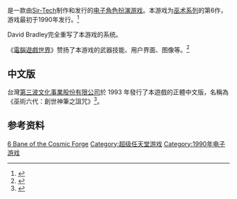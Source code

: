 {{NoteTA
| G1=Games
}}

{{vgname|巫术VI：禁断之魔笔|en=Wizardry VI: Bane of the Cosmic Forge}}是一款由[[Sir-Tech|Sir-Tech]]制作和发行的[[电子角色扮演游戏|电子角色扮演游戏]]。本游戏为[[巫术系列|巫术系列]]的第6作，游戏最初于1990年发行。<ref name="gamefaqs">{{cite web| url = http://www.gamefaqs.com/pc/564807-wizardry-vi-bane-of-the-cosmic-forge/data| title = Release information| publisher = [[GameFAQs|GameFAQs]]| date = | accessdate = 2017-01-16| archive-date = 2015-10-15| archive-url = https://web.archive.org/web/20151015020717/http://www.gamefaqs.com/pc/564807-wizardry-vi-bane-of-the-cosmic-forge/data| dead-url = no}}</ref>

David Bradley完全重写了本游戏的系统。

《[[電腦遊戲世界|電腦遊戲世界]]》赞扬了本游戏的武器技能、用户界面、图像等。<ref name="clupper199102">{{cite news | url=http://www.cgwmuseum.org/galleries/index.php?year=1991&pub=2&id=79 | title=Wizardry Forges into the 21st Century / Sir-Tech's Bane of the Cosmic Forge | work=Computer Gaming World | date=February 1991 | accessdate=17 November 2013 | author=Clupper, Marc | pages=30 | archive-date=2021-02-17 | archive-url=https://web.archive.org/web/20210217181125/http://www.cgwmuseum.org/galleries/index.php?year=1991&pub=2&id=79 | dead-url=no }}</ref>

== 中文版 ==

台灣[[第三波文化事業股份有限公司|第三波文化事業股份有限公司]]於 1993 年發行了本遊戲的正體中文版，名稱為《巫術六代：創世神筆之詛咒》<ref name="silverfox201109">{{cite news | url=http://www.sfoxstudio.com/901 | title=從《Wizardry Online》回顧《Wizardry》的歷史 | work=銀狐 | date=Feburary 2012 | accessdate=31 January 2017 | archive-url=https://web.archive.org/web/20170601125114/http://www.sfoxstudio.com/901 | archive-date=2017-06-01 | dead-url=yes }}</ref>。

== 参考资料 ==
{{Reflist}}

{{巫术系列}}

{{DEFAULTSORT:Wizardry 6 Bane of the Cosmic Forge}}
[[Category:巫术系列|6 Bane of the Cosmic Forge]]
[[Category:超级任天堂游戏|Category:超级任天堂游戏]]
[[Category:1990年电子游戏|Category:1990年电子游戏]]

{{rpg-videogame-stub}}